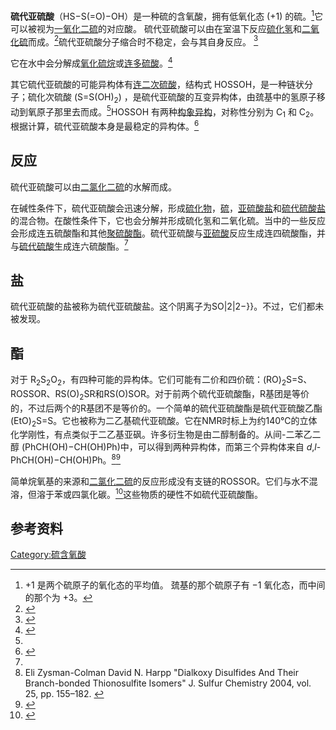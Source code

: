 {{chembox
| Name =
| ImageFile = Thioschweflige Säure.svg
| ImageSize = 150px
| ImageName = Structure of thiosulfurous acid
| ImageFileR1 = Thiosulfurous acid Space Fill.png
| ImageSizeR1 = 150px
| ImageFileL1 = Thiosulfurous acid Ball and Stick.png
| ImageSizeL1 = 150px
| IUPACName = sulfurothious ''S''-acid<ref name="redbookname">{{RedBookRef|page=139}}</ref><br />sulfurothious ''O'',''S''-acid<ref>ACD [[Chemsketch|Chemsketch]] Name Free</ref>
| SystematicName = hydroxidooxidosulfanidosulfur<ref name="redbookname" />
| OtherNames = sulfurothionous acid
|Section1={{Chembox Identifiers
| SMILES = OS(S)=O
| CASNo = 15060-43-2
| CASNo_Comment = 
| ChemSpiderID = 7827575
| RTECS = 
| ChEBI = 35926
| Gmelin = 184467
| PubChem = 9548652
| InChI = 1S/H2O2S2/c1-4(2)3/h(H2,1,2,3)
| InChI_Comment = 
| InChIKey = QAMMXRHDATVZSO-UHFFFAOYSA-N
  }}
|Section2={{Chembox Properties
| Formula = HS-S(=O)-OH
| MolarMass = 98.14668
| Appearance = 
| Density = 
| Solubility = 
| Solvent = 其它溶剂
| SolubleOther = 
| MeltingPt = 
| BoilingPt = 
| Viscosity = 
  }}
|Section3={{Chembox Structure
| Coordination = 
| CrystalStruct =
| Dipole =
  }}
|Section7={{Chembox Hazards
| ExternalSDS =
| MainHazards = 
| RPhrases = 
| SPhrases = 
| NFPA-H = 
| NFPA-F = 
| NFPA-R = 
| NFPA-S =
  }}
|Section8={{Chembox Related
| OtherCpds = [[硫代硫酸|硫代硫酸]]<br/>[[一氧化二硫|SSO]]<br/>[[硫代次硫酸|硫代次硫酸]]
  }}
}}
'''硫代亚硫酸'''（HS−S(=O)−OH）是一种硫的含氧酸，拥有低氧化态 (+1) 的硫。<ref>+1 是两个硫原子的氧化态的平均值。 巯基的那个硫原子有 −1 氧化态，而中间的那个为 +3。</ref>它可以被视为[[一氧化二硫|一氧化二硫]]的对应酸。 硫代亚硫酸可以由在室温下反应[[硫化氢|硫化氢]]和[[二氧化硫|二氧化硫]]而成。<ref>{{cite web|url=http://www.chemgapedia.de/vsengine/glossary/de/thioschweflige_00032s_00228ure.glos.html|title=Thioschweflige Säure - Chemgapedia|accessdate=3 November 2013|archive-date=2016-07-07|archive-url=https://web.archive.org/web/20160707054356/http://www.chemgapedia.de/vsengine/glossary/de/thioschweflige_00032s_00228ure.glos.html|dead-url=no}}</ref>硫代亚硫酸分子缩合时不稳定，会与其自身反应。 <ref name="Schmidt1992">{{cite journal|last=Schmidt|first=Heinar|author2=Ralf Steudel |author3=Detlev Suelzle |author4=Helmut Schwarz |year=1992|title=Sulfur compounds. 148. Generation and characterization of dihydroxy disulfide, HOSSOH: the chainlike isomer of thiosulfurous acid|journal=Inorganic Chemistry|volume=31|issue=6|pages=941–944|issn=0020-1669|doi=10.1021/ic00032a004}}</ref>

它在水中会分解成[[氧化硫烷|氧化硫烷]]或[[连多硫酸|连多硫酸]]。<ref name="WibergWiberg2001">{{cite book|last1=Wiberg|first1=Egon|last2=Wiberg|first2=Nils|title=Inorganic Chemistry|url=https://books.google.com/books?id=Mtth5g59dEIC&pg=PA552|accessdate=3 November 2013|year=2001|publisher=Academic Press|isbn=9780123526519|page=552|archive-date=2020-08-04|archive-url=https://web.archive.org/web/20200804115544/https://books.google.com/books?id=Mtth5g59dEIC|dead-url=no}}</ref>

其它硫代亚硫酸的可能异构体有[[连二次硫酸|连二次硫酸]]，结构式 HOSSOH，是一种链状分子；硫化次硫酸 (S=S(OH)<sub>2</sub>) ，是硫代亚硫酸的互变异构体，由巯基中的氢原子移动到氧原子那里去而成。<ref name="WibergWiberg2001"/>HOSSOH 有两种[[构象异构|构象异构]]，对称性分别为 C<sub>1</sub> 和 C<sub>2</sub>。根据计算，硫代亚硫酸本身是最稳定的异构体。<ref name="Miaskiewicz1991">{{cite journal|last=Miaskiewicz|first=Karol|author2=Ralf Steudel |year=1991|title=Sulphur compounds. Part 140. Structures and relative stabilities of seven isomeric forms of H2S2O2|journal=Journal of the Chemical Society, Dalton Transactions|issue=9|page=2395|issn=0300-9246|doi=10.1039/DT9910002395}}</ref>

==反应==
硫代亚硫酸可以由[[二氯化二硫|二氯化二硫]]的水解而成。

在碱性条件下，硫代亚硫酸会迅速分解，形成[[硫化物|硫化物]]，[[硫|硫]]，[[亚硫酸盐|亚硫酸盐]]和[[硫代硫酸盐|硫代硫酸盐]]的混合物。在酸性条件下，它也会分解并形成硫化氢和二氧化硫。当中的一些反应会形成连五硫酸酯和其他[[聚硫酸酯|聚硫酸酯]]。硫代亚硫酸与[[亚硫酸|亚硫酸]]反应生成连四硫酸酯，并与[[硫代硫酸|硫代硫酸]]生成连六硫酸酯。<ref name="Nair"/>

==盐==
硫代亚硫酸的盐被称为硫代亚硫酸盐。这个阴离子为{{chem|S{{=}}SO|2|2−}}。不过，它们都未被发现。

==酯==
对于 R<sub>2</sub>S<sub>2</sub>O<sub>2</sub>，有四种可能的异构体。它们可能有二价和四价硫：(RO)<sub>2</sub>S=S、ROSSOR、RS(O)<sub>2</sub>SR和RS(O)SOR。对于前两个硫代亚硫酸酯，R基团是等价的，不过后两个的R基团不是等价的。一个简单的硫代亚硫酸酯是硫代亚硫酸乙酯 (EtO)<sub>2</sub>S=S。它也被称为二乙基硫代亚硫酸。它在NMR时标上为约140℃的立体化学刚性，有点类似于二乙基亚砜。许多衍生物是由二醇制备的。从间-二苯乙二醇 (PhCH(OH)−CH(OH)Ph)中，可以得到两种异构体，而第三个异构体来自 ''d'',''l''-PhCH(OH)−CH(OH)Ph。<ref>Eli Zysman-Colman David N. Harpp "Dialkoxy Disulfides And Their Branch-bonded Thionosulfite Isomers" J. Sulfur Chemistry 2004, vol. 25, pp. 155–182. {{DOI|10.1080/1741599342000202176}}</ref><ref name="Zysman-Colman2003">{{cite journal|last=Zysman-Colman|first=Eli|author2=Charles B. Abrams |author3=David N. Harpp |year=2003|title=Synthesis of New Cyclic Thionosulfites|journal=The Journal of Organic Chemistry|volume=68|issue=18|pages=7059–7062|issn=0022-3263|doi=10.1021/jo0346306|pmid=12946149}}</ref>

简单烷氧基的来源和[[二氯化二硫|二氯化二硫]]的反应形成没有支链的ROSSOR。它们与水不混溶，但溶于苯或四氯化碳。<ref name="Nair">{{cite journal|last=Nair|first=C. G. Ramachandran|author2=A. R. Vasudeva Murthy |date=19 June 1961|title=Hydrolytic Reactions of Esters and Amides of Thiosulfurous Acid|journal=Proceedings of the Indian Academy of Sciences|location=Bangalore|volume=56|issue=3|pages=130–140|url=http://www.ias.ac.in/jarch/proca/56/00000134.pdf}}</ref>这些物质的硬性不如硫代亚硫酸酯。

==参考资料==
{{Reflist}}

[[Category:硫含氧酸|Category:硫含氧酸]]
